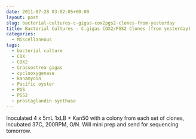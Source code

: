 ```yaml
---
date: 2011-07-28 03:02:05+00:00
layout: post
slug: bacterial-cultures-c-gigas-cox2pgs2-clones-from-yesterday
title: Bacterial Cultures - C.gigas COX2/PGS2 Clones (from yesterday)
categories:
  - Miscellaneous
tags:
  - bacterial culture
  - COX
  - COX2
  - Crassostrea gigas
  - cyclooxygenase
  - kanamycin
  - Pacific oyster
  - PGS
  - PGS2
  - prostaglandin synthase
---
```


Inoculated 4 x 5mL 1xLB + Kan50 with a colony from each set of clones, incubated 37C, 200RPM, O/N. Will mini prep and send for sequencing tomorrow.

